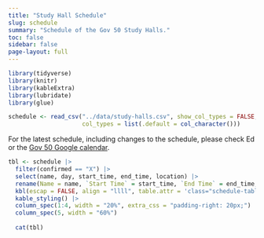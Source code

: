 ```yaml
---
title: "Study Hall Schedule"
slug: schedule
summary: "Schedule of the Gov 50 Study Halls."
toc: false
sidebar: false
page-layout: full
---
```

   
 
```r
library(tidyverse)
library(knitr)
library(kableExtra)
library(lubridate)
library(glue)

schedule <- read_csv("../data/study-halls.csv", show_col_types = FALSE,
                     col_types = list(.default = col_character())) 
```
  
  
  
For the latest schedule, including changes to the schedule, please check Ed or the [Gov 50 Google calendar](https://tinyurl.com/gov50calendar).
    
 
```r
tbl <- schedule |>
  filter(confirmed == "X") |>  
  select(name, day, start_time, end_time, location) |>
  rename(Name = name, `Start Time` = start_time, `End Time` = end_time, Location = location) |>  
  kbl(escap = FALSE, align = "llll", table.attr = 'class="schedule-table"') |>
  kable_styling() |>    
  column_spec(1:4, width = "20%", extra_css = "padding-right: 20px;") |>  
  column_spec(5, width = "60%") 
     
  cat(tbl)
```

 
